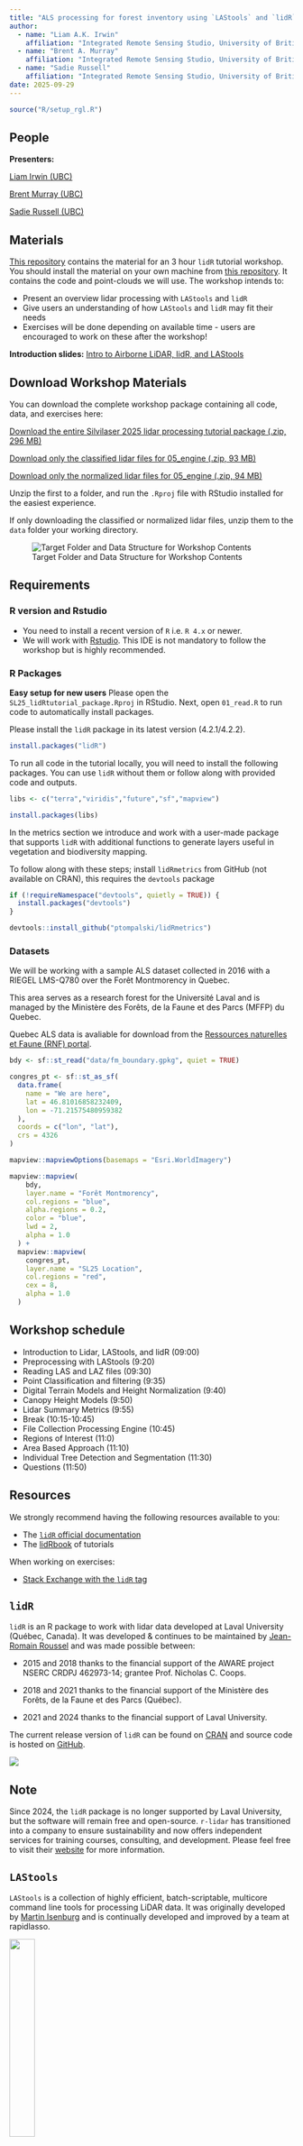 ```yaml
---
title: "ALS processing for forest inventory using `LAStools` and `lidR`"
author:
  - name: "Liam A.K. Irwin"
    affiliation: "Integrated Remote Sensing Studio, University of British Columbia"
  - name: "Brent A. Murray"
    affiliation: "Integrated Remote Sensing Studio, University of British Columbia"
  - name: "Sadie Russell"
    affiliation: "Integrated Remote Sensing Studio, University of British Columbia"
date: 2025-09-29
---
```


```r
source("R/setup_rgl.R")
```

## People

**Presenters:**

[Liam Irwin (UBC)](https://www.researchgate.net/profile/Liam-Irwin-3)

[Brent Murray (UBC)](https://www.researchgate.net/profile/Brent-Murray-4)

[Sadie Russell (UBC)](https://ca.linkedin.com/in/sadie-russell-556094271)

## Materials

[This repository](https://github.com/liamirwin/SL25_lidRtutorial) contains the material for an 3 hour `lidR` tutorial workshop. You should install the material on your own machine from [this repository](https://github.com/liamirwin/SL25_lidRtutorial). It contains the code and point-clouds we will use. The workshop intends to:

-   Present an overview lidar processing with `LAStools` and `lidR`
-   Give users an understanding of how `LAStools` and `lidR` may fit their needs
-   Exercises will be done depending on available time - users are encouraged to work on these after the workshop!

::: callout-tip
**Introduction slides:** [Intro to Airborne LiDAR, lidR, and LAStools](SL25_lidR_LiDAR_Intro.html)
:::

## Download Workshop Materials

You can download the complete workshop package containing all code, data, and exercises here:

[Download the entire Silvilaser 2025 lidar processing tutorial package (.zip, 296 MB)](https://ln5.sync.com/dl/c7ee36c20#4cs2wj7d-fwqr6ism-jzrbc7ax-m2qes4fy)

[Download only the classified lidar files for 05_engine (.zip, 93 MB)](./data/ctg_class.zip)

[Download only the normalized lidar files for 05_engine (.zip, 94 MB)](./data/ctg_norm.zip)

Unzip the first to a folder, and run the `.Rproj` file with RStudio installed for the easiest experience. 

If only downloading the classified or normalized lidar files, unzip them to the `data` folder your working directory.

![Target Folder and Data Structure for Workshop Contents](img/folder_structure.png)

## Requirements

### R version and Rstudio

-   You need to install a recent version of `R` i.e. `R 4.x` or newer.
-   We will work with [Rstudio](https://www.rstudio.com/). This IDE is not mandatory to follow the workshop but is highly recommended.

### R Packages

::: callout-tip
**Easy setup for new users** Please open the `SL25_lidRtutorial_package.Rproj` in RStudio. Next, open `01_read.R` to run code to automatically install packages.
:::

Please install the `lidR` package in its latest version (4.2.1/4.2.2).

``` r
install.packages("lidR")
```

To run all code in the tutorial locally, you will need to install the following packages. You can use `lidR` without them or follow along with provided code and outputs.

``` r
libs <- c("terra","viridis","future","sf","mapview")

install.packages(libs)
```

In the metrics section we introduce and work with a user-made package that supports `lidR` with additional functions to generate layers useful in vegetation and biodiversity mapping.

To follow along with these steps; install `lidRmetrics` from GitHub (not available on CRAN), this requires the `devtools` package

``` r
if (!requireNamespace("devtools", quietly = TRUE)) {
  install.packages("devtools")
}

devtools::install_github("ptompalski/lidRmetrics")
```

### Datasets

We will be working with a sample ALS dataset collected in 2016 with a RIEGEL LMS-Q780 over the Forêt Montmorency in Quebec.

This area serves as a research forest for the Université Laval and is managed by the Ministère des Forêts, de la Faune et des Parcs (MFFP) du Quebec.

Quebec ALS data is avaliable for download from the [Ressources naturelles et Faune (RNF) portal](https://geoboutique.mern.gouv.qc.ca/edel/pages/recherche/critereRechercheEdel.faces).

```r
bdy <- sf::st_read("data/fm_boundary.gpkg", quiet = TRUE)

congres_pt <- sf::st_as_sf(
  data.frame(
    name = "We are here",
    lat = 46.81016858232409,
    lon = -71.21575480959382
  ),
  coords = c("lon", "lat"),
  crs = 4326
)

mapview::mapviewOptions(basemaps = "Esri.WorldImagery")

mapview::mapview(
    bdy,
    layer.name = "Forêt Montmorency",
    col.regions = "blue",
    alpha.regions = 0.2,
    color = "blue",
    lwd = 2,
    alpha = 1.0
  ) +
  mapview::mapview(
    congres_pt,
    layer.name = "SL25 Location",
    col.regions = "red",
    cex = 8,
    alpha = 1.0
  ) 
```

## Workshop schedule {.smaller}

-   Introduction to Lidar, LAStools, and lidR (09:00)
-   Preprocessing with LAStools (9:20)
-   Reading LAS and LAZ files (09:30)
-   Point Classification and filtering (9:35)
-   Digital Terrain Models and Height Normalization (9:40)
-   Canopy Height Models (9:50)
-   Lidar Summary Metrics (9:55)
-   Break (10:15-10:45)
-   File Collection Processing Engine (10:45)
-   Regions of Interest (11:0)
-   Area Based Approach (11:10)
-   Individual Tree Detection and Segmentation (11:30)
-   Questions (11:50)

## Resources

We strongly recommend having the following resources available to you:

-   The [`lidR` official documentation](https://cran.r-project.org/web/packages/lidR/lidR.pdf)
-   The [lidRbook](https://r-lidar.github.io/lidRbook/) of tutorials

When working on exercises:

-   [Stack Exchange with the `lidR` tag](https://gis.stackexchange.com/questions/tagged/lidr)

## `lidR`

`lidR` is an R package to work with lidar data developed at Laval University (Québec, Canada). It was developed & continues to be maintained by [Jean-Romain Roussel](https://github.com/Jean-Romain) and was made possible between:

-   2015 and 2018 thanks to the financial support of the AWARE project NSERC CRDPJ 462973-14; grantee Prof. Nicholas C. Coops.

-   2018 and 2021 thanks to the financial support of the Ministère des Forêts, de la Faune et des Parcs (Québec).

-   2021 and 2024 thanks to the financial support of Laval University.

The current release version of `lidR` can be found on [CRAN](https://cran.r-project.org/web/packages/lidR/) and source code is hosted on [GitHub](https://github.com/r-lidar/lidR).

::: callout-note
![](img/rlidar_banner.png)

## Note

Since 2024, the `lidR` package is no longer supported by Laval University, but the software will remain free and open-source. `r-lidar` has transitioned into a company to ensure sustainability and now offers independent services for training courses, consulting, and development. Please feel free to visit their [website](https://www.r-lidar.com/) for more information.
:::


## `LAStools`

`LAStools` is a collection of highly efficient, batch-scriptable, multicore command line tools for processing LiDAR data. It was originally developed by [Martin Isenburg](https://rapidlasso.com/about-us/) and is continually developed and improved by a team at rapidlasso.

![](img/lastools.svg){width=30%}

::: callout-note

## Note

`LAStools` is not open-source software, but many of its powerful tools are freely avaliable to use, including those we will use in this workshop.

Other tools require a license for commercial or educational use that can be purchased from rapidlasso.

Please visit the [LAStools website](https://rapidlasso.com/lastools/) for more information and to download the software.

The inital processing steps we will use in this workshop can be completed with the free version of `LAStools`, or you can make use of the pre-processed data provided in the workshop materials package.
:::